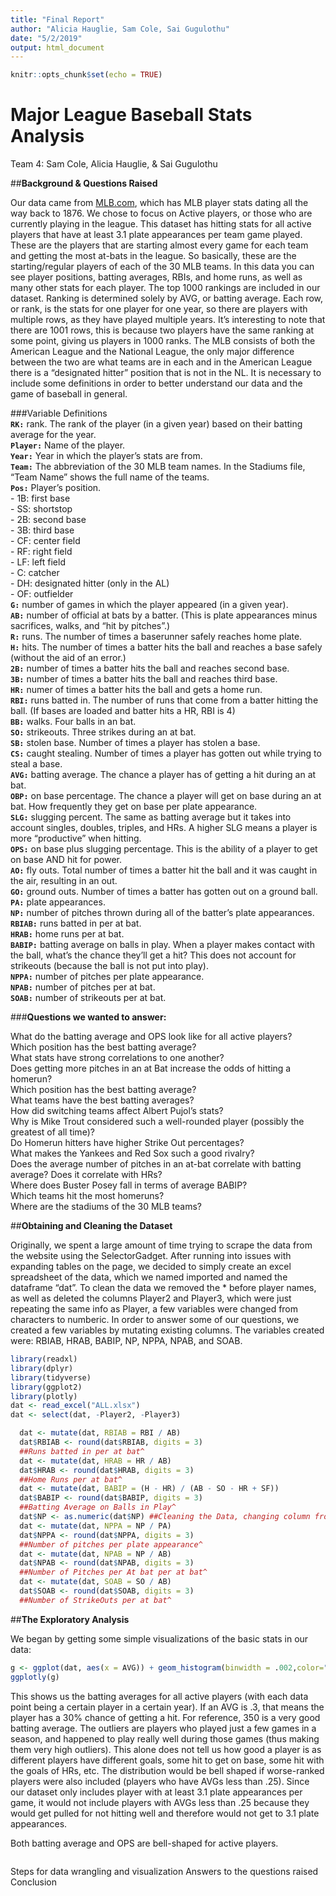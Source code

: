 ```yaml
---
title: "Final Report"
author: "Alicia Hauglie, Sam Cole, Sai Gugulothu"
date: "5/2/2019"
output: html_document
---
```


```r
knitr::opts_chunk$set(echo = TRUE)
```

# **Major League Baseball Stats Analysis**

Team 4: Sam Cole, Alicia Hauglie, & Sai Gugulothu


##**Background & Questions Raised**  

Our data came from [MLB.com](http:://mlb.mlb.com/stats), which has MLB player stats dating all the way back to 1876. We chose to focus on Active players, or those who are currently playing in the league. This dataset has hitting stats for all active players that have at least 3.1 plate appearances per team game played. These are the players that are starting almost every game for each team and getting the most at-bats in the league. So basically, these are the starting/regular players of each of the 30 MLB teams. In this data you can see player positions, batting averages, RBIs, and home runs, as well as many other stats for each player. The top 1000 rankings are included in our dataset. Ranking is determined solely by AVG, or batting average. Each row, or rank, is the stats for one player for one year, so there are players with multiple rows, as they have played multiple years. It's interesting to note that there are 1001 rows, this is because two players have the same ranking at some point, giving us players in 1000 ranks. The MLB consists of both the American League and the National League, the only major difference between the two are what teams are in each and in the American League there is a "designated hitter" position that is not in the NL. It is necessary to include some definitions in order to better understand our data and the game of baseball in general.  


###Variable Definitions  
**`RK:`** rank. The rank of the player (in a given year) based on their batting average for the year.  
**`Player:`** Name of the player.  
**`Year:`** Year in which the player's stats are from.  
**`Team:`** The abbreviation of the 30 MLB team names. In the Stadiums file, "Team Name" shows the full name of the teams.   
**`Pos:`** Player's position.   
       - 1B: first base   
       - SS: shortstop   
       - 2B: second base   
       - 3B: third base   
       - CF: center field   
       - RF: right field   
       - LF: left field   
       - C: catcher   
       - DH: designated hitter (only in the AL)   
       - OF: outfielder      
**`G:`** number of games in which the player appeared (in a given year).   
**`AB:`** number of official at bats by a batter. (This is plate appearances minus sacrifices, walks, and "hit by pitches".)   
**`R:`** runs. The number of times a baserunner safely reaches home plate.    
**`H:`** hits. The number of times a batter hits the ball and reaches a base safely (without the aid of an error.)  
**`2B:`** number of times a batter hits the ball and reaches second base.  
**`3B:`** number of times a batter hits the ball and reaches third base.  
**`HR:`** numer of times a batter hits the ball and gets a home run.  
**`RBI:`** runs batted in. The number of runs that come from a batter hitting the ball. (If bases are loaded and batter hits a HR, RBI is 4)   
**`BB:`** walks. Four balls in an bat.  
**`SO:`** strikeouts. Three strikes during an at bat.  
**`SB:`** stolen base. Number of times a player has stolen a base.  
**`CS:`** caught stealing. Number of times a player has gotten out while trying to steal a base.  
**`AVG:`** batting average. The chance a player has of getting a hit during an at bat.  
**`OBP:`** on base percentage. The chance a player will get on base during an at bat. How frequently they get on base per plate appearance.  
**`SLG:`** slugging percent. The same as batting average but it takes into account singles, doubles, triples, and HRs. A higher SLG means a player is more "productive" when hitting.  
**`OPS:`** on base plus slugging percentage. This is the ability of a player to get on base AND hit for power.  
**`AO:`** fly outs. Total number of times a batter hit the ball and it was caught in the air, resulting in an out.   
**`GO:`** ground outs. Number of times a batter has gotten out on a ground ball.   
**`PA:`** plate appearances.  
**`NP:`** number of pitches thrown during all of the batter's plate appearances.   
**`RBIAB:`** runs batted in per at bat.  
**`HRAB:`** home runs per at bat.  
**`BABIP:`** batting average on balls in play. When a player makes contact with the ball, what's the chance they'll get a hit? This does not account for strikeouts (because the ball is not put into play).  
**`NPPA:`** number of pitches per plate appearance.  
**`NPAB:`** number of pitches per at bat.   
**`SOAB:`** number of strikeouts per at bat.   



###**Questions we wanted to answer:**  

What do the batting average and OPS look like for all active players?  
Which position has the best batting average?  
What stats have strong correlations to one another?  
Does getting more pitches in an at Bat increase the odds of hitting a homerun?  
Which position has the best batting average?  
What teams have the best batting averages?  
How did switching teams affect Albert Pujol's stats?  
Why is Mike Trout considered such a well-rounded player (possibly the greatest of all time)?  
Do Homerun hitters have higher Strike Out percentages?  
What makes the Yankees and Red Sox such a good rivalry?  
Does the average number of pitches in an at-bat correlate with batting average? Does it correlate with HRs?  
Where does Buster Posey fall in terms of average BABIP?  
Which teams hit the most homeruns?  
Where are the stadiums of the 30 MLB teams?  



##**Obtaining and Cleaning the Dataset**

Originally, we spent a large amount of time trying to scrape the data from the website using the SelectorGadget. After running into issues with expanding tables on the page, we decided to simply create an excel spreadsheet of the data, which we named imported and named the dataframe "dat". To clean the data we removed the * before player names, as well as deleted the columns Player2 and Player3, which were just repeating the same info as Player, a few variables were changed from characters to numberic. In order to answer some of our questions, we created a few variables by mutating existing columns. The variables created were: RBIAB, HRAB, BABIP, NP, NPPA, NPAB, and SOAB. 

```r
library(readxl)
library(dplyr)
library(tidyverse)
library(ggplot2)
library(plotly)
dat <- read_excel("ALL.xlsx")
dat <- select(dat, -Player2, -Player3)

  dat <- mutate(dat, RBIAB = RBI / AB)
  dat$RBIAB <- round(dat$RBIAB, digits = 3)
  ##Runs batted in per at bat^
  dat <- mutate(dat, HRAB = HR / AB) 
  dat$HRAB <- round(dat$HRAB, digits = 3)
  ##Home Runs per at bat^
  dat <- mutate(dat, BABIP = (H - HR) / (AB - SO - HR + SF))
  dat$BABIP <- round(dat$BABIP, digits = 3)
  ##Batting Average on Balls in Play^
  dat$NP <- as.numeric(dat$NP) ##Cleaning the Data, changing column from character to Number
  dat <- mutate(dat, NPPA = NP / PA)
  dat$NPPA <- round(dat$NPPA, digits = 3)
  ##Number of pitches per plate appearance^
  dat <- mutate(dat, NPAB = NP / AB)
  dat$NPAB <- round(dat$NPAB, digits = 3)
  ##Number of Pitches per At bat per at bat^
  dat <- mutate(dat, SOAB = SO / AB)
  dat$SOAB <- round(dat$SOAB, digits = 3)
  ##Number of StrikeOuts per at bat^
```
##**The Exploratory Analysis**


We began by getting some simple visualizations of the basic stats in our data: 
```r
g <- ggplot(dat, aes(x = AVG)) + geom_histogram(binwidth = .002,color="Black", fill="light blue") + xlab("Batting Average") + ggtitle("Histogram of Batting Average") + ylab("Count")
ggplotly(g)
```
This shows us the batting averages for all active players (with each data point being a certain player in a certain year). If an AVG is .3, that means the player has a 30% chance of getting a hit. For reference, 350 is a very good batting average. The outliers are players who played just a few games in a season, and happened to play really well during those games (thus making them very high outliers). This alone does not tell us how good a player is as different players have different goals, some hit to get on base, some hit with the goals of HRs, etc. The distribution would be bell shaped if worse-ranked players were also included (players who have AVGs less than .25). Since our dataset only includes player with at least 3.1 plate appearances per game, it would not include players with AVGs less than .25 because they would get pulled for not hitting well and therefore would not get to 3.1 plate appearances.     

Both batting average and OPS are bell-shaped for active players. 




```r

```
Steps for data wrangling and visualization
Answers to the questions raised
Conclusion